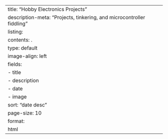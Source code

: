 ---
title: "Hobby Electronics Projects"
description-meta: "Projects, tinkering, and microcontroller fiddling"
listing:
  contents: .
  type: default
  image-align: left
  fields:
    - title
    - description
    - date
    - image
  sort: "date desc"
  page-size: 10
format: 
  html
---